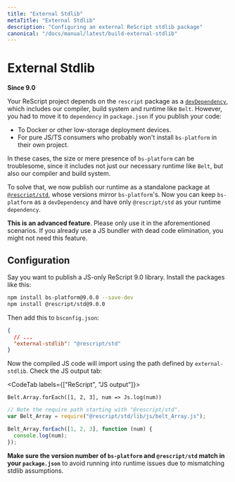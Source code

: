 ```yaml
---
title: "External Stdlib"
metaTitle: "External Stdlib"
description: "Configuring an external ReScript stdlib package"
canonical: "/docs/manual/latest/build-external-stdlib"
---
```


# External Stdlib

**Since 9.0**

Your ReScript project depends on the `rescript` package as a [`devDependency`](https://docs.npmjs.com/specifying-dependencies-and-devdependencies-in-a-package-json-file), which includes our compiler, build system and runtime like `Belt`. However, you had to move it to `dependency` in `package.json` if you publish your code:

- To Docker or other low-storage deployment devices.
- For pure JS/TS consumers who probably won't install `bs-platform` in their own project.

In these cases, the size or mere presence of `bs-platform` can be troublesome, since it includes not just our necessary runtime like `Belt`, but also our compiler and build system.

To solve that, we now publish our runtime as a standalone package at [`@rescript/std`](https://www.npmjs.com/package/@rescript/std), whose versions mirror `bs-platform`'s. Now you can keep `bs-platform` as a `devDependency` and have only `@rescript/std` as your runtime `dependency`.

**This is an advanced feature**. Please only use it in the aforementioned scenarios. If you already use a JS bundler with dead code elimination, you might not need this feature.

## Configuration

Say you want to publish a JS-only ReScript 9.0 library. Install the packages like this:

```sh
npm install bs-platform@9.0.0 --save-dev
npm install @rescript/std@9.0.0
```

Then add this to `bsconfig.json`:

```json
{
  // ...
  "external-stdlib": "@rescript/std"
}
```

Now the compiled JS code will import using the path defined by `external-stdlib`. Check the JS output tab:

<CodeTab labels={["ReScript", "JS output"]}>

```res
Belt.Array.forEach([1, 2, 3], num => Js.log(num))
```

```js
// Note the require path starting with "@rescript/std".
var Belt_Array = require("@rescript/std/lib/js/belt_Array.js");

Belt_Array.forEach([1, 2, 3], function (num) {
  console.log(num);
});
```

</CodeTab>

**Make sure the version number of `bs-platform` and `@rescript/std` match in your `package.json`** to avoid running into runtime issues due to mismatching stdlib assumptions.

